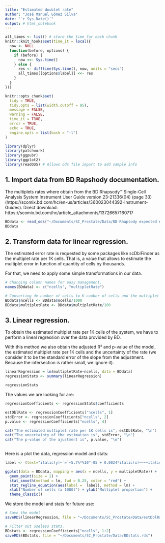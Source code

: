 ```yaml
---
title: "Estimated doublet rate"
author: "José Manuel Gómez Silva"
date: "`r Sys.Date()`"
output: # html_notebook
---
```


```r
all_times <- list() # store the time for each chunk
knitr::knit_hooks$set(time_it = local({
  now <- NULL
  function(before, options) {
    if (before) {
      now <<- Sys.time()
    } else {
      res <- difftime(Sys.time(), now, units = "secs")
      all_times[[options$label]] <<- res
    }
  }
}))

knitr::opts_chunk$set(
  tidy = TRUE,
  tidy.opts = list(width.cutoff = 95),
  message = FALSE,
  warning = FALSE,
  time_it = TRUE,
  error = TRUE,
  echo = TRUE,
  engine.opts = list(bash = "-l")
)
```

```r

library(dplyr)
library(patchwork)
library(ggpubr)
library(ggplot2)
library(readODS) # Allows ods file import to add sample info
```

## 1. Import data from BD Rapshody documentation.

The multiplets rates where obtain from the BD Rhapsody™ Single-Cell Analysis System Instrument User Guide version 23-21336(04) (page 33) (https://scomix.bd.com/hc/en-us/articles/360023044392-Instrument-Guides). Direct download: https://scomix.bd.com/hc/article_attachments/13726657160717

```r

BDdata <- read_ods("~/Documents/SC_Prostate/Data/BD Rhapsody expected multiplate rate.ods")
BDdata
```

## 2. Transform data for linear regression.

The estimated error rate is requested by some packages like scDblFinder as the multiplet rate per 1K cells. That is, a value that allows to estimate the multiplet error in function of quantity of cells by thousands.

For that, we need to apply some simple transformations in our data.

```r

# Changing column names for easy management.
names(BDdata) <- c("ncells", "multipletRate")

# Converting de number of cells to K number of cells and the multiplet rate from percentage to proportion.
BDdata$ncells <- BDdata$ncells/1000
BDdata$multipletRate <- BDdata$multipletRate/100

```


## 3. Linear regression.

To obtain the estimated multiplet rate per 1K cells of the system, we have to perform a lineal regression over the data provided by BD.

With this method we also obtain the adjusted R² and p-value of the model, the estimated multiplet rate per 1K cells and the uncertainty of the rate (we consider it to be the standard error of the slope from the adjustment. Because the intersection is rather small, we ignore it).

```r

linearRegression = lm(multipletRate~ncells, data = BDdata)
regressionStats <- summary(linearRegression)

regressionStats
```

The values we are looking for are:

```r

regressionCoefficients <- regressionStats$coefficients

estDblRate <- regressionCoefficients["ncells", 1]
stdError <- regressionCoefficients["ncells", 2]
p.value <- regressionCoefficients["ncells", 4]
```

```r
cat("The estimated multiplet rate per 1K cells is", estDblRate, "\n")
cat("The uncertainty of the estimation is", stdError, "\n")
cat("The p-value of the ajustment is", p.value, "\n")
 
```

Here is a plot the data, regression model and stats:

```r

label <- (text="italic(y)~`=`~5.7%*%10^-05 + 0.0024*italic(x)~~~~italic(R)[adj]^2~`=`~0.9996~~~~italic(p)~`=`~1.45%*%10^-35~~~~italic(SE)~`=`~1.04%*%10^-05")

ggplot(data = BDdata, mapping = aes(x = ncells, y = multipletRate)) +
  geom_point(size = 2) +
  stat_smooth(method = lm, lwd = 0.25, color = "red") +
  stat_regline_equation(aes(label =  label), method = lm) +
  xlab("Number of cells (x 1000)") + ylab("Multiplet proportion") +
  theme_classic()
```

We store the model and stats for future use:

```r

# Save the model
saveRDS(linearRegression, file = "~/Documents/SC_Prostate/Data/estDblRate_model.rds")
```

```r

# Filter out useless stats.
BDstats <- regressionCoefficients["ncells", 1:2]
saveRDS(BDstats, file = "~/Documents/SC_Prostate/Data/BDstats.rds")
```

